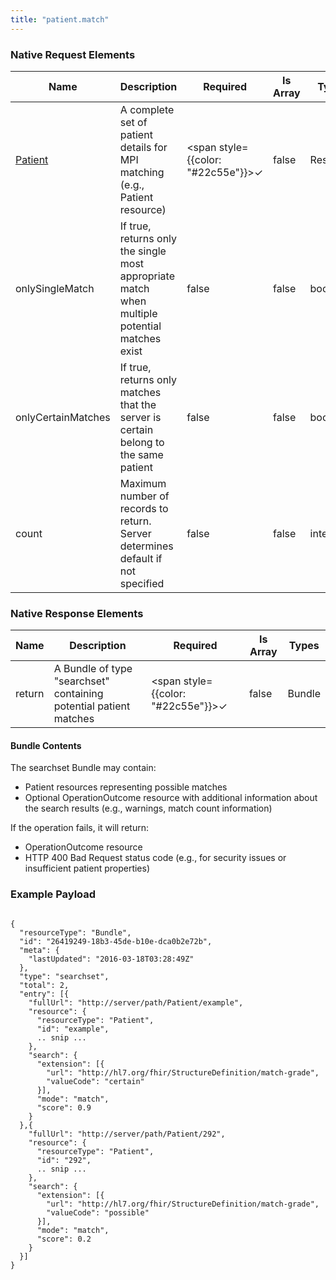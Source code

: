 ```yaml
---
title: "patient.match"
---
```



### Native Request Elements

| Name | Description | Required | Is Array | Types |
|------|-------------|----------|-----------|-------|
| [Patient](/fhir/resources/Patient) | A complete set of patient details for MPI matching (e.g., Patient resource) | <span style={{color: "#22c55e"}}>✓</span> | false | Resource |
| onlySingleMatch | If true, returns only the single most appropriate match when multiple potential matches exist | false | false | boolean |
| onlyCertainMatches | If true, returns only matches that the server is certain belong to the same patient | false | false | boolean |
| count | Maximum number of records to return. Server determines default if not specified | false | false | integer |

### Native Response Elements

| Name | Description | Required | Is Array | Types |
|------|-------------|----------|-----------|-------|
| return | A Bundle of type "searchset" containing potential patient matches | <span style={{color: "#22c55e"}}>✓</span> | false | Bundle |

#### Bundle Contents
The searchset Bundle may contain:
- Patient resources representing possible matches
- Optional OperationOutcome resource with additional information about the search results (e.g., warnings, match count information)

If the operation fails, it will return:
- OperationOutcome resource
- HTTP 400 Bad Request status code (e.g., for security issues or insufficient patient properties)


### Example Payload
```

{
  "resourceType": "Bundle",
  "id": "26419249-18b3-45de-b10e-dca0b2e72b",
  "meta": {
    "lastUpdated": "2016-03-18T03:28:49Z"
  },
  "type": "searchset",
  "total": 2,
  "entry": [{
    "fullUrl": "http://server/path/Patient/example",
    "resource": {
      "resourceType": "Patient",
      "id": "example",
      .. snip ...
    },
    "search": {
      "extension": [{
        "url": "http://hl7.org/fhir/StructureDefinition/match-grade",
        "valueCode": "certain"
      }],
      "mode": "match",
      "score": 0.9
    }
  },{
    "fullUrl": "http://server/path/Patient/292",
    "resource": {
      "resourceType": "Patient",
      "id": "292",
      .. snip ...
    },
    "search": {
      "extension": [{
        "url": "http://hl7.org/fhir/StructureDefinition/match-grade",
        "valueCode": "possible"
      }],
      "mode": "match",
      "score": 0.2
    }
  }]
}
```

